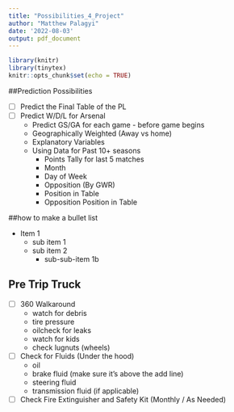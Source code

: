 ```yaml
---
title: "Possibilities_4_Project"
author: "Matthew Palagyi"
date: '2022-08-03'
output: pdf_document
---
```


```r
library(knitr)
library(tinytex)
knitr::opts_chunk$set(echo = TRUE)
```

##Prediction Possibilities

- [ ] Predict the Final Table of the PL
- [ ] Predict W/D/L for Arsenal
   * Predict GS/GA for each game - before game begins
   * Geographically Weighted (Away vs home)
    * Explanatory Variables
    * Using Data for Past 10+ seasons
      * Points Tally for last 5 matches
      * Month
      * Day of Week
      * Opposition (By GWR)
      * Position in Table
      * Opposition Position in Table 
      
   



##how to make a bullet list

* Item 1
  * sub item 1 
  * sub item 2 
    * sub-sub-item 1b







## Pre Trip Truck

- [ ] 360 Walkaround
   * watch for debris
   * tire pressure
   * oilcheck for leaks
   * watch for kids
   * check lugnuts (wheels)
- [ ] Check for Fluids (Under the hood)
   * oil
   * brake fluid (make sure it's above the add line)
   * steering fluid
   * transmission fluid (if applicable) 
- [ ] Check Fire Extinguisher and Safety Kit (Monthly / As Needed)
